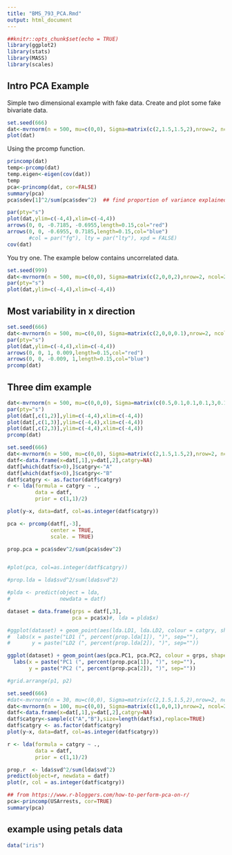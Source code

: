 ```yaml
---
title: "BMS_793_PCA.Rmd"
output: html_document
---
```


```r
##knitr::opts_chunk$set(echo = TRUE)
library(ggplot2)
library(stats)
library(MASS)
library(scales)
```

## Intro PCA Example

Simple two dimensional example with fake data.  Create and plot some fake bivariate data.


```r

set.seed(666)
dat<-mvrnorm(n = 500, mu=c(0,0), Sigma=matrix(c(2,1.5,1.5,2),nrow=2, ncol=2)) 
plot(dat)
```

Using the prcomp function.

```r
princomp(dat)
temp<-prcomp(dat)
temp.eigen<-eigen(cov(dat))
temp
pca<-princomp(dat, cor=FALSE)
summary(pca)
pca$sdev[1]^2/sum(pca$sdev^2)  ## find proportion of variance explained

```


```r
par(pty="s")
plot(dat,ylim=c(-4,4),xlim=c(-4,4))
arrows(0, 0, -0.7185, -0.6955,length=0.15,col="red")
arrows(0, 0, -0.6955, 0.7185,length=0.15,col="blue")
       #col = par("fg"), lty = par("lty"), xpd = FALSE)
cov(dat)

```


You try one.  The example below contains uncorrelated data.  

```r
set.seed(999)
dat<-mvrnorm(n = 500, mu=c(0,0), Sigma=matrix(c(2,0,0,2),nrow=2, ncol=2)) 
par(pty="s")
plot(dat,ylim=c(-4,4),xlim=c(-4,4))

```

## Most variability in x direction

```r
set.seed(666)
dat<-mvrnorm(n = 500, mu=c(0,0), Sigma=matrix(c(2,0,0,0.1),nrow=2, ncol=2)) 
par(pty="s")
plot(dat,ylim=c(-4,4),xlim=c(-4,4))
arrows(0, 0, 1, 0.009,length=0.15,col="red")
arrows(0, 0, -0.009, 1,length=0.15,col="blue")
prcomp(dat)

```

## Three dim example

```r
dat<-mvrnorm(n = 500, mu=c(0,0,0), Sigma=matrix(c(0.5,0.1,0.1,0.1,3,0.1,0.1,0.1,5),nrow=3, ncol=3))
par(pty="s")
plot(dat[,c(1,2)],ylim=c(-4,4),xlim=c(-4,4))
plot(dat[,c(1,3)],ylim=c(-4,4),xlim=c(-4,4))
plot(dat[,c(2,3)],ylim=c(-4,4),xlim=c(-4,4))
prcomp(dat)

```



```r
set.seed(666)
dat<-mvrnorm(n = 500, mu=c(0,0), Sigma=matrix(c(2,1.5,1.5,2),nrow=2, ncol=2)) 
datf<-data.frame(x=dat[,1],y=dat[,2],catgry=NA)
datf[which(datf$x>0),]$catgry<-"A"
datf[which(datf$x<0),]$catgry<-"B"
datf$catgry <- as.factor(datf$catgry)
r <- lda(formula = catgry ~ ., 
         data = datf, 
         prior = c(1,1)/2)

plot(y~x, data=datf, col=as.integer(datf$catgry))

pca <- prcomp(datf[,-3],
              center = TRUE,
              scale. = TRUE) 

prop.pca = pca$sdev^2/sum(pca$sdev^2)


#plot(pca, col=as.integer(datf$catgry))

#prop.lda = lda$svd^2/sum(lda$svd^2)

#plda <- predict(object = lda,
#                newdata = datf)

dataset = data.frame(grps = datf[,3],
                     pca = pca$x)#, lda = plda$x)

#ggplot(dataset) + geom_point(aes(lda.LD1, lda.LD2, colour = catgry, shape = grps), size = 2.5) + 
#  labs(x = paste("LD1 (", percent(prop.lda[1]), ")", sep=""),
#       y = paste("LD2 (", percent(prop.lda[2]), ")", sep=""))

ggplot(dataset) + geom_point(aes(pca.PC1, pca.PC2, colour = grps, shape = grps), size = 2.5) +
  labs(x = paste("PC1 (", percent(prop.pca[1]), ")", sep=""),
       y = paste("PC2 (", percent(prop.pca[2]), ")", sep=""))

#grid.arrange(p1, p2)
```

```r
set.seed(666)
#dat<-mvrnorm(n = 30, mu=c(0,0), Sigma=matrix(c(2,1.5,1.5,2),nrow=2, ncol=2)) 
dat<-mvrnorm(n = 100, mu=c(0,0), Sigma=matrix(c(1,0,0,1),nrow=2, ncol=2))
datf<-data.frame(x=dat[,1],y=dat[,2],catgry=NA)
datf$catgry<-sample(c("A","B"),size=length(datf$x),replace=TRUE)
datf$catgry <- as.factor(datf$catgry)
plot(y~x, data=datf, col=as.integer(datf$catgry))

r <- lda(formula = catgry ~ ., 
         data = datf, 
         prior = c(1,1)/2)

prop.r  <- lda$svd^2/sum(lda$svd^2)
predict(object=r, newdata = datf)
plot(r, col = as.integer(datf$catgry))
```

```r
## from https://www.r-bloggers.com/how-to-perform-pca-on-r/
pca<-princomp(USArrests, cor=TRUE)
summary(pca)
```


## example using petals data

```r
data("iris")

```

